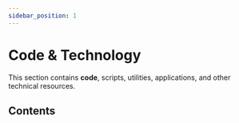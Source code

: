 ```yaml
---
sidebar_position: 1
---
```


# Code & Technology

This section contains **code**, scripts, utilities, applications, and other technical resources.

## Contents


<DocCardList />
